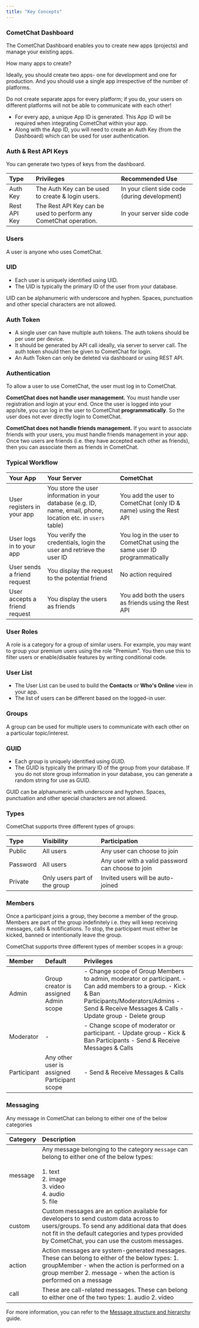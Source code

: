 ```yaml
---
title: "Key Concepts"
---
```




### CometChat Dashboard

The CometChat Dashboard enables you to create new apps (projects) and manage your existing apps.

<Note>
How many apps to create?

Ideally, you should create two apps- one for development and one for production. And you should use a single app irrespective of the number of platforms.

Do not create separate apps for every platform; if you do, your users on different platforms will not be able to communicate with each other!

</Note>

* For every app, a unique App ID is generated. This App ID will be required when integrating CometChat within your app.
* Along with the App ID, you will need to create an Auth Key (from the Dashboard) which can be used for user authentication.

### Auth & Rest API Keys

You can generate two types of keys from the dashboard.

| Type         | Privileges                                                       | Recommended Use                               |
| :------------ | :---------------------------------------------------------------- | :--------------------------------------------- |
| Auth Key     | The Auth Key can be used to create & login users.                | In your client side code (during development) |
| Rest API Key | The Rest API Key can be used to perform any CometChat operation. | In your server side code                      |

### Users

A user is anyone who uses CometChat.

### UID

* Each user is uniquely identified using UID.
* The UID is typically the primary ID of the user from your database.

<Warning>

UID can be alphanumeric with underscore and hyphen. Spaces, punctuation and other special characters are not allowed.

</Warning>

### Auth Token

* A single user can have multiple auth tokens. The auth tokens should be per user per device.
* It should be generated by API call ideally, via server to server call. The auth token should then be given to CometChat for login.
* An Auth Token can only be deleted via dashboard or using REST API.

### Authentication

To allow a user to use CometChat, the user must log in to CometChat.

**CometChat does not handle user management.** You must handle user registration and login at your end. Once the user is logged into your app/site, you can log in the user to CometChat **programmatically**. So the user does not ever directly login to CometChat.

**CometChat does not handle friends management.** If you want to associate friends with your users, you must handle friends management in your app. Once two users are friends (i.e. they have accepted each other as friends), then you can associate them as friends in CometChat.

### Typical Workflow

| Your App                      | Your Server                                                                                                   | CometChat                                                                |
| :----------------------------- | :------------------------------------------------------------------------------------------------------------- | :------------------------------------------------------------------------ |
| User registers in your app    | You store the user information in your database (e.g. ID, name, email, phone, location etc. in `users` table) | You add the user to CometChat (only ID & name) using the Rest API        |
| User logs in to your app      | You verify the credentials, login the user and retrieve the user ID                                           | You log in the user to CometChat using the same user ID programmatically |
| User sends a friend request   | You display the request to the potential friend                                                               | No action required                                                       |
| User accepts a friend request | You display the users as friends                                                                              | You add both the users as friends using the Rest API                     |

### User Roles

A role is a category for a group of similar users. For example, you may want to group your premium users using the role "Premium". You then use this to filter users or enable/disable features by writing conditional code.

### User List

* The User List can be used to build the **Contacts** or **Who's Online** view in your app.
* The list of users can be different based on the logged-in user.

### Groups

A group can be used for multiple users to communicate with each other on a particular topic/interest.

### GUID

* Each group is uniquely identified using GUID.
* The GUID is typically the primary ID of the group from your database. If you do not store group information in your database, you can generate a random string for use as GUID.

<Warning>

GUID can be alphanumeric with underscore and hyphen. Spaces, punctuation and other special characters are not allowed.

</Warning>

### Types

CometChat supports three different types of groups:

| Type     | Visibility                   | Participation                                     |
| :-------- | :---------------------------- | :------------------------------------------------- |
| Public   | All users                    | Any user can choose to join                       |
| Password | All users                    | Any user with a valid password can choose to join |
| Private  | Only users part of the group | Invited users will be auto-joined                 |

### Members

Once a participant joins a group, they become a member of the group. Members are part of the group indefinitely i.e. they will keep receiving messages, calls & notifications. To stop, the participant must either be kicked, banned or intentionally leave the group.

CometChat supports three different types of member scopes in a group:

| Member      | Default                                      | Privileges                                                                                                                                                                                                    |
| :----------- | :-------------------------------------------- | :------------------------------------------------------------------------------------------------------------------------------------------------------------------------------------------------------------- |
| Admin       | Group creator is assigned Admin scope        | - Change scope of Group Members to admin, moderator or participant. - Can add members to a group. - Kick & Ban Participants/Moderators/Admins - Send & Receive Messages & Calls - Update group - Delete group |
| Moderator   | -                                            | - Change scope of moderator or participant. - Update group - Kick & Ban Participants - Send & Receive Messages & Calls                                                                                        |
| Participant | Any other user is assigned Participant scope | - Send & Receive Messages & Calls                                                                                                                                                                             |

### Messaging

Any message in CometChat can belong to either one of the below categories

| Category | Description                                                                                                                                                                                                                                  |
| :-------- | :-------------------------------------------------------------------------------------------------------------------------------------------------------------------------------------------------------------------------------------------- |
| message  | Any message belonging to the category `message` can belong to either one of the below types: <br/><br/>1. text <br/>2. image <br/>3. video <br/>4. audio <br/>5. file                                                                                                      |
| custom   | Custom messages are an option available for developers to send custom data across to users/groups. To send any additional data that does not fit in the default categories and types provided by CometChat, you can use the custom messages. |
| action   | Action messages are system-generated messages. These can belong to either of the below types: 1. groupMember - when the action is performed on a group member 2. message - when the action is performed on a message                         |
| call     | These are call-related messages. These can belong to either one of the two types: 1. audio 2. video                                                                                                                                          |

For more information, you can refer to the [Message structure and hierarchy](/sdk/flutter/3.0/message-structure-and-hierarchy) guide.
